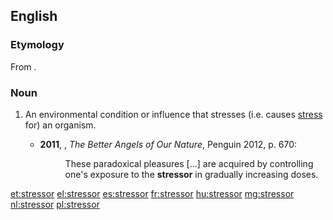==English==

===Etymology===
From {{suffix|stress|or|lang=en}}.

===Noun===
{{en-noun}}

# {{label|en|psychology|biology}} An environmental condition or influence that stresses (i.e. causes [[stress]] for) an organism.
#* '''2011''', {{w|Steven Pinker}}, ''The Better Angels of Our Nature'', Penguin 2012, p. 670:
#*: These paradoxical pleasures [...] are acquired by controlling one's exposure to the '''stressor''' in gradually increasing doses.

[[et:stressor]]
[[el:stressor]]
[[es:stressor]]
[[fr:stressor]]
[[hu:stressor]]
[[mg:stressor]]
[[nl:stressor]]
[[pl:stressor]]